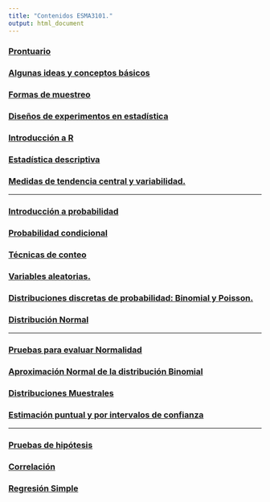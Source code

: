 ```yaml
---
title: "Contenidos ESMA3101."
output: html_document
---
```


### [Prontuario](https://didier-murillo.netlify.com/Prontuariofall2018.pdf)

### [Algunas ideas y conceptos básicos](https://didier-murillo.netlify.com/Intro_Esma3101/)

### [Formas de muestreo](https://didier-murillo.netlify.com/sampling/)

### [Diseños de experimentos en estadística](https://didier-murillo.netlify.com/expe/)

### [Introducción a R](https://didier-murillo.netlify.com/Intro_R/)

### [Estadística descriptiva](https://didier-murillo.netlify.com/Esta_descrip/)

### [Medidas de tendencia central y variabilidad.](https://didier-murillo.netlify.com/Medidas/)


-----------------


### [Introducción a probabilidad](https://didier-murillo.netlify.com/Intro_p/)

### [Probabilidad condicional](https://didier-murillo.netlify.com/P_cond/)

### [Técnicas de conteo](https://didier-murillo.netlify.com/count/)

### [Variables aleatorias.](https://didier-murillo.netlify.com/v_aleatorias/)

### [Distribuciones discretas de probabilidad: Binomial y Poisson.](https://didier-murillo.netlify.com/dis_bin/)

### [Distribución Normal](https://didier-murillo.netlify.com/dNormal/)


----------------- 


### [Pruebas para evaluar Normalidad](https://didier-murillo.netlify.com/e_norm/)

### [Aproximación Normal de la distribución Binomial](https://didier-murillo.netlify.com/aprox_norm/)

### [Distribuciones Muestrales](https://didier-murillo.netlify.com/d_muestral/)

### [Estimación puntual y por intervalos de confianza](https://didier-murillo.netlify.com/interval/)


----------------- 


### [Pruebas de hipótesis](https://didier-murillo.netlify.com/p_hipot/)

### [Correlación](https://didier-murillo.netlify.com/correlacion/)

### [Regresión Simple](https://didier-murillo.netlify.com/regre/)









